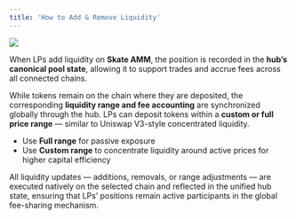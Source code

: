 ```yaml
---
title: 'How to Add & Remove Liquidity'
---
```


<Frame caption="Add Liquidity">
  <img src="/images/skate-amm/AddLiquidity.png" style={{ borderRadius: '0.5rem' }} />
</Frame>

When LPs add liquidity on **Skate AMM**, the position is recorded in the **hub’s canonical pool state**, allowing it to support trades and accrue fees across all connected chains.

While tokens remain on the chain where they are deposited, the corresponding **liquidity range and fee accounting** are synchronized globally through the hub. LPs can deposit tokens within a **custom or full price range** — similar to Uniswap V3-style concentrated liquidity.

- Use **Full range** for passive exposure  
- Use **Custom range** to concentrate liquidity around active prices for higher capital efficiency

All liquidity updates — additions, removals, or range adjustments — are executed natively on the selected chain and reflected in the unified hub state, ensuring that LPs’ positions remain active participants in the global fee-sharing mechanism.

